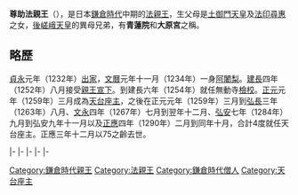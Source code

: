 {{Unreferenced|time=2016-08-20T08:28:56+00:00}}
{{東亞男性歷史人物
|名稱 =尊助法親王
|身份 =日本[[法親王|法親王]]
|國家 =[[日本|大和王朝]]
|時代 =[[鎌倉時代|鎌倉時代]]中期
|姓 =（無）
|名 =不詳
|法號 =尊助
|別名 =青蓮院、大原宮
|封爵 =[[法親王|法親王]]
|出生日期 =[[建保|建保]]五年（1217年）
|逝世日期 =[[正應|正應]]三年十二月初一（1291年1月2日（74歲））
|父親 = [[土御門天皇|土御門天皇]]
|母親 = [[法印|法印]][[尋惠|尋惠]]女
|異母兄弟 =[[仁助法親王|仁助法親王]]<br>[[靜仁法親王|靜仁法親王]]<br>[[後嵯峨天皇|後嵯峨天皇]]<br>[[道仁法親王|道仁法親王]]<br>[[尊守法親王|尊守法親王]]<br>[[道圓法親王|道圓法親王]]<br>[[最仁法親王|最仁法親王]]<br>[[增仁|增仁]]<br>[[懷尊|懷尊]]<br>[[寂惠|寂惠]]
|異母姊妹 =[[春子女王|春子女王]]<br>[[覺子內親王|覺子內親王]]<br>某皇女<br>[[秀子女王|秀子女王]]<br>[[曦子內親王|曦子內親王]]<br>[[知子女王|知子女王]]<br>[[諄子內親王|諄子內親王]]<br>[[是子女王|是子女王]]<br>某皇女（野依姬宮）
|妻之父 =[[久我通光|久我通光]]
|子 =[[源雅信|源雅信]]<br>[[源重信|源重信]]<br>[[源寬信|源寬信]]<br>[[寬朝|寬朝]]<br>[[雅慶|雅慶]]
}}
{{Japanese|japanese=尊助法親王|kana=そんじょほっしんのう|romaji=Sonjo Hō shin nō}}
'''尊助法親王'''（{{bd|1217年||1291年|1月2日}}），是日本[[鎌倉時代|鎌倉時代]]中期的[[法親王|法親王]]，生父母是[[土御門天皇|土御門天皇]]及[[法印|法印]][[尋惠|尋惠]]之女，[[後嵯峨天皇|後嵯峨天皇]]的異母兄弟，有'''青蓮院'''和'''大原宮'''之稱。

== 略歷 ==
[[貞永|貞永]]元年（1232年）[[出家|出家]]，[[文曆|文曆]]元年十一月（1234年）一身[[阿闍梨|阿闍梨]]。[[建長|建長]]四年（1252年）八月接受[[親王宣下|親王宣下]]。到建長六年（1254年）就任無動寺[[檢校|檢校]]。[[正元_(後深草天皇)|正元]]元年（1259年）三月成為[[天台座主|天台座主]]，之後在正元元年（1259年）三月到[[弘長|弘長]]三年（1263年）八月、[[文永|文永]]四年（1267年）七月到翌年十二月、[[弘安|弘安]]七年（1284年）九月到弘安九年十一月以及[[正應|正應]]四年（1290年）二月到同年十月，合計4度就任天台座主。正應三年十二月以75之齡去世。

{{start box|width=auto}}
{{s-rel}}
|-
{{s-before|[[最守|最守]]}}
{{s-title|[[青蓮院|青蓮院]]門跡|第23世}}
{{s-after|[[慈禪|慈禪]]}}
|-
{{s-before|[[尊覺法親王|尊覺法親王]]}}
{{s-title|rows=4|[[天台座主|天台座主]]|第82世<br>1259年4月20日－1263年9月19日<br>第85世<br>1267年8月6日－1269年1月30日<br>第91世<br>1284年11月6日－1286年12月16日<br>第95世<br>1290年4月2日－1290年12月30日}}
{{s-after|[[再仁法親王|再仁法親王]]}}
|-
{{s-before|[[澄覺法親王|澄覺法親王]]}}
{{s-after|慈禪}}
|-
{{s-before|[[再源|再源]]}}
{{s-after|[[再助法親王|再助法親王]]}}
|-
{{s-before|[[慈助法親王|慈助法親王]]}}
{{s-after|慈助法親王}}
{{end box}}

[[Category:鎌倉時代親王|Category:鎌倉時代親王]]
[[Category:法親王|Category:法親王]]

[[Category:鎌倉時代僧人|Category:鎌倉時代僧人]]
[[Category:天台座主|Category:天台座主]]